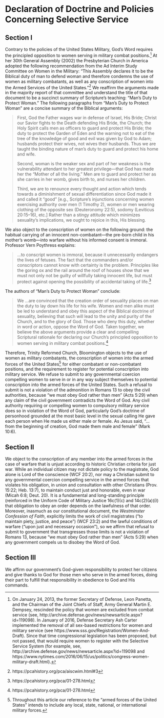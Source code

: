 # Declaration of Doctrine and Policies Concerning Selective Service

## Section I

Contrary to the policies of the United States Military, God's Word requires the principled opposition to women serving in military combat positions.[^3] At her 30th General Assembly (2002) the Presbyterian Church in America adopted the following recommendation from the Ad Interim Study Committee on Women in the Military: "This Assembly declares it to be the Biblical duty of man to defend woman and therefore condemns the use of women as military combatants, as well as any conscription of women into the Armed Services of the United States."[^4] We reaffirm the arguments made in the majority report of that committee and understand the title of that document to be a succinct summary of Scripture's teaching: "Man's Duty to Protect Woman." The following paragraphs from "Man's Duty to Protect Woman" are a concise summary of the Biblical arguments:

> First, God the Father wages war in defense of Israel, His Bride; Christ our Savior fights to the Death defending His Bride, the Church; the Holy Spirit calls men as officers to guard and protect His Bride; the duty to protect the Garden of Eden and the warning not to eat of the tree of the knowledge of good and evil was given by God to Adam; husbands protect their wives, not wives their husbands. Thus we are taught the binding nature of man's duty to guard and protect his home and wife.
> 
> Second, woman is the weaker sex and part of her weakness is the vulnerability attendant to her greatest privilege---that God has made her the "Mother of all the living." Men are to guard and protect her as she carries in her womb, gives birth to, and nurses her children.
> 
> Third, we are to renounce every thought and action which tends towards a diminishment of sexual differentiation since God made it and called it "good" [e.g., Scripture's injunctions concerning women exercising authority over men (1 Timothy 2), women or men wearing clothing of the opposite sex (Deuteronomy 22:5), sodomy (Leviticus 20:15--16), etc.] Rather than a stingy attitude which minimizes sexuality's implications, we ought to rejoice in this, His blessing.

We also object to the conscription of women on the following ground: the habitual carrying of an innocent non-combatant---the pre-born child in his mother's womb---into warfare without his informed consent is immoral. Professor Vern Poythress explains:

> ...to conscript women is immoral, because it unnecessarily endangers the lives of fetuses. The fact that the commanders and/or conscriptors cannot know with certainty is the problem. Principles like the goring ox and the rail around the roof of houses show that we must not only not be guilty of willfully taking innocent life, but must protect against opening the possibility of accidental taking of life.[^5]

The authors of "Man's Duty to Protect Woman" conclude:

> We ...are convinced that the creation order of sexuality places on man the duty to lay down his life for his wife. Women and men alike must be led to understand and obey this aspect of the Biblical doctrine of sexuality, believing that such will lead to the unity and purity of the Church, and to the glory of God. Those who deny this duty, whether in word or action, oppose the Word of God. Taken together, we believe the above arguments provide a clear and compelling Scriptural rationale for declaring our Church's principled opposition to women serving in military combat positions.[^6]

Therefore, Trinity Reformed Church, Bloomington objects to the use of women as military combatants, the conscription of women into the armed forces of the United States[^7] for either combatant or non-combatant positions, and the requirement to register for potential conscription into military service. We refuse to submit to any governmental coercion compelling women to serve in or in any way subject themselves to potential conscription into the armed forces of the United States. Such a refusal to submit is not a violation of the admonition in Romans 13 to obey the civil authorities, because "we must obey God rather than men" (Acts 5:29) when any claim of the civil government contradicts the Word of God. Any civil authority requiring or compelling women to compulsory military service does so in violation of the Word of God, particularly God's doctrine of personhood grounded at the most basic level in the sexual calling He gave each person when He made us either male or female. As Jesus said, "...from the beginning of creation, God made them male and female" (Mark 10:6).

## Section II

We object to the conscription of any member into the armed forces in the case of warfare that is unjust according to historic Christian criteria for just war. While an individual citizen may not dictate policy to the magistrate, God alone is Lord of the conscience (WCF 20:2), nor may a Christian submit to any governmental coercion compelling service in the armed forces that violates his obligation, in union and consultation with other Christians (Prov. 15:22; Heb. 13:7), to maintain conduct just and honorable, even in war (Micah 6:8; Deut. 20). It is a fundamental and long-standing principle (reinforced in the Uniform Code of Military Justice 16c(1)(c) and 14c(2)(a)(i)) that obligation to obey an order depends on the lawfulness of that order. Moreover, inasmuch as our constitutional document, the *Westminster Confession of Faith*, explicitly limits the work of civil magistrates ("to maintain piety, justice, and peace") (WCF 23:2) and the lawful conditions of warfare ("upon just and necessary occasion"), so we affirm that refusal to submit to government that transgresses those limits is not a violation of Romans 13, because "we must obey God rather than men" (Acts 5:29) when any government compels us to disobey the Word of God.

## Section III

We affirm our government's God-given responsibility to protect her citizens and give thanks to God for those men who serve in the armed forces, doing their part to fulfill that responsibility in obedience to God and His commands.

[^3]: On January 24, 2013, the former Secretary of Defense, Leon Panetta, and the Chairman of the Joint Chiefs of Staff, Army General Martin E. Dempsey, rescinded the policy that women are excluded from combat service (see, http://archive.defense.gov/news/newsarticle.aspx?id=119098). In January of 2016, Defense Secretary Ash Carter implemented the removal of all sex-based restrictions for women and military service (see https://www.sss.gov/Registration/Women-And-Draft). Since that time congressional legislation has been proposed, but not passed, that would require women to register with the Selective Service System (for example, see, http://archive.defense.gov/news/newsarticle.aspx?id=119098 and https://www.nytimes.com/2016/06/15/us/politics/congress-women-military-draft.html).

[^4]: https://pcahistory.org/pca/aiscwim.html#3

[^5]: https://pcahistory.org/pca/01-278.html

[^6]: https://pcahistory.org/pca/01-278.html

[^7]: Throughout this article our reference to the "armed forces of the United States" intends to include any local, state, national, or international military forces.